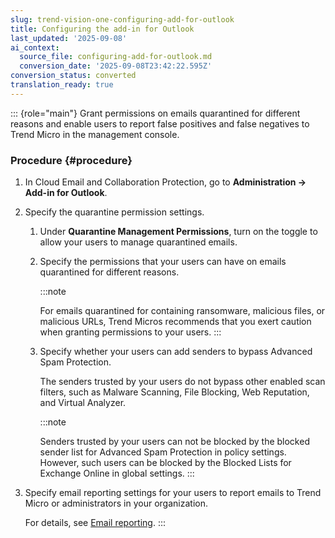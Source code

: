 ```yaml
---
slug: trend-vision-one-configuring-add-for-outlook
title: Configuring the add-in for Outlook
last_updated: '2025-09-08'
ai_context:
  source_file: configuring-add-for-outlook.md
  conversion_date: '2025-09-08T23:42:22.595Z'
conversion_status: converted
translation_ready: true
---
```


::: {role="main"}
Grant permissions on emails quarantined for different reasons and enable users to report false positives and false negatives to Trend Micro in the management console.

### Procedure {#procedure}

1.  In Cloud Email and Collaboration Protection, go to **Administration → Add-in for Outlook**.

2.  Specify the quarantine permission settings.

    1.  Under **Quarantine Management Permissions**, turn on the toggle to allow your users to manage quarantined emails.

    2.  Specify the permissions that your users can have on emails quarantined for different reasons.

        :::note

        For emails quarantined for containing ransomware, malicious files, or malicious URLs, Trend Micros recommends that you exert caution when granting permissions to your users.
        :::

    3.  Specify whether your users can add senders to bypass Advanced Spam Protection.

        The senders trusted by your users do not bypass other enabled scan filters, such as Malware Scanning, File Blocking, Web Reputation, and Virtual Analyzer.

        :::note

        Senders trusted by your users can not be blocked by the blocked sender list for Advanced Spam Protection in policy settings. However, such users can be blocked by the Blocked Lists for Exchange Online in global settings.
        :::

3.  Specify email reporting settings for your users to report emails to Trend Micro or administrators in your organization.

    For details, see [Email reporting](email-reporting.mdx).
:::
